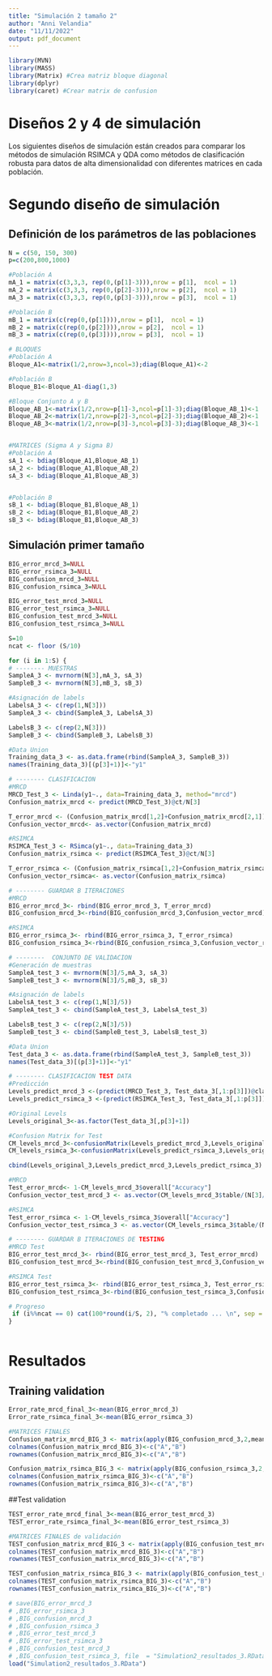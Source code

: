 ```yaml
---
title: "Simulación 2 tamaño 2"
author: "Anni Velandia"
date: "11/11/2022"
output: pdf_document
---
```


```r
library(MVN)
library(MASS)
library(Matrix) #Crea matriz bloque diagonal
library(dplyr)
library(caret) #Crear matrix de confusion

```

# Diseños 2 y 4 de simulación

Los siguientes diseños de simulación están creados para comparar los métodos de simulación RSIMCA y QDA como métodos de clasificación robusta para datos de alta dimensionalidad con diferentes matrices en cada población.


# Segundo diseño de simulación
## Definición de los parámetros de las poblaciones
```r
N = c(50, 150, 300)
p=c(200,800,1000)
```

```r
#Población A
mA_1 = matrix(c(3,3,3, rep(0,(p[1]-3))),nrow = p[1],  ncol = 1)
mA_2 = matrix(c(3,3,3, rep(0,(p[2]-3))),nrow = p[2],  ncol = 1)
mA_3 = matrix(c(3,3,3, rep(0,(p[3]-3))),nrow = p[3],  ncol = 1)

#Población B
mB_1 = matrix(c(rep(0,(p[1]))),nrow = p[1],  ncol = 1)
mB_2 = matrix(c(rep(0,(p[2]))),nrow = p[2],  ncol = 1)
mB_3 = matrix(c(rep(0,(p[3]))),nrow = p[3],  ncol = 1)
```


```r
# BLOQUES
#Población A
Bloque_A1<-matrix(1/2,nrow=3,ncol=3);diag(Bloque_A1)<-2

#Población B
Bloque_B1<-Bloque_A1-diag(1,3)

#Bloque Conjunto A y B
Bloque_AB_1<-matrix(1/2,nrow=p[1]-3,ncol=p[1]-3);diag(Bloque_AB_1)<-1
Bloque_AB_2<-matrix(1/2,nrow=p[2]-3,ncol=p[2]-3);diag(Bloque_AB_2)<-1
Bloque_AB_3<-matrix(1/2,nrow=p[3]-3,ncol=p[3]-3);diag(Bloque_AB_3)<-1


#MATRICES (Sigma A y Sigma B)
#Población A
sA_1 <- bdiag(Bloque_A1,Bloque_AB_1)
sA_2 <- bdiag(Bloque_A1,Bloque_AB_2)
sA_3 <- bdiag(Bloque_A1,Bloque_AB_3)


#Población B
sB_1 <- bdiag(Bloque_B1,Bloque_AB_1)
sB_2 <- bdiag(Bloque_B1,Bloque_AB_2)
sB_3 <- bdiag(Bloque_B1,Bloque_AB_3)

```

## Simulación primer tamaño 
```r

BIG_error_mrcd_3=NULL
BIG_error_rsimca_3=NULL
BIG_confusion_mrcd_3=NULL 
BIG_confusion_rsimca_3=NULL 

BIG_error_test_mrcd_3=NULL
BIG_error_test_rsimca_3=NULL
BIG_confusion_test_mrcd_3=NULL 
BIG_confusion_test_rsimca_3=NULL 

S=10
ncat <- floor (S/10)

for (i in 1:S) {
# -------- MUESTRAS
SampleA_3 <- mvrnorm(N[3],mA_3, sA_3) 
SampleB_3 <- mvrnorm(N[3],mB_3, sB_3)

#Asignación de labels
LabelsA_3 <- c(rep(1,N[3]))
SampleA_3 <- cbind(SampleA_3, LabelsA_3)

LabelsB_3 <- c(rep(2,N[3]))
SampleB_3 <- cbind(SampleB_3, LabelsB_3)

#Data Union
Training_data_3 <- as.data.frame(rbind(SampleA_3, SampleB_3))
names(Training_data_3)[(p[3]+1)]<-"y1"

# -------- CLASIFICACION
#MRCD
MRCD_Test_3 <- Linda(y1~., data=Training_data_3, method="mrcd")
Confusion_matrix_mrcd <- predict(MRCD_Test_3)@ct/N[3]

T_error_mrcd <- (Confusion_matrix_mrcd[1,2]+Confusion_matrix_mrcd[2,1])/2
Confusion_vector_mrcd<- as.vector(Confusion_matrix_mrcd)

#RSIMCA
RSIMCA_Test_3 <- RSimca(y1~., data=Training_data_3)
Confusion_matrix_rsimca <- predict(RSIMCA_Test_3)@ct/N[3]

T_error_rsimca <- (Confusion_matrix_rsimca[1,2]+Confusion_matrix_rsimca[2,1])/2
Confusion_vector_rsimca<- as.vector(Confusion_matrix_rsimca)

# -------- GUARDAR B ITERACIONES
#MRCD
BIG_error_mrcd_3<- rbind(BIG_error_mrcd_3, T_error_mrcd)
BIG_confusion_mrcd_3<-rbind(BIG_confusion_mrcd_3,Confusion_vector_mrcd)

#RSIMCA
BIG_error_rsimca_3<- rbind(BIG_error_rsimca_3, T_error_rsimca)
BIG_confusion_rsimca_3<-rbind(BIG_confusion_rsimca_3,Confusion_vector_rsimca)

# --------  CONJUNTO DE VALIDACION 
#Generación de muestras 
SampleA_test_3 <- mvrnorm(N[3]/5,mA_3, sA_3) 
SampleB_test_3 <- mvrnorm(N[3]/5,mB_3, sB_3)

#Asignación de labels
LabelsA_test_3 <- c(rep(1,N[3]/5))
SampleA_test_3 <- cbind(SampleA_test_3, LabelsA_test_3)

LabelsB_test_3 <- c(rep(2,N[3]/5))
SampleB_test_3 <- cbind(SampleB_test_3, LabelsB_test_3)

#Data Union
Test_data_3 <- as.data.frame(rbind(SampleA_test_3, SampleB_test_3))
names(Test_data_3)[(p[3]+1)]<-"y1"

# -------- CLASIFICACION TEST DATA
#Predicción 
Levels_predict_mrcd_3 <-(predict(MRCD_Test_3, Test_data_3[,1:p[3]])@classification) 
Levels_predict_rsimca_3 <-(predict(RSIMCA_Test_3, Test_data_3[,1:p[3]])@classification)

#Original Levels
Levels_original_3<-as.factor(Test_data_3[,p[3]+1])

#Confusion Matrix for Test
CM_levels_mrcd_3<-confusionMatrix(Levels_predict_mrcd_3,Levels_original_3) 
CM_levels_rsimca_3<-confusionMatrix(Levels_predict_rsimca_3,Levels_original_3)

cbind(Levels_original_3,Levels_predict_mrcd_3,Levels_predict_rsimca_3)

#MRCD
Test_error_mrcd<- 1-CM_levels_mrcd_3$overall["Accuracy"]
Confusion_vector_test_mrcd_3 <- as.vector(CM_levels_mrcd_3$table/(N[3]/5))

#RSIMCA
Test_error_rsimca <- 1-CM_levels_rsimca_3$overall["Accuracy"]
Confusion_vector_test_rsimca_3 <- as.vector(CM_levels_rsimca_3$table/(N[3]/5))

# -------- GUARDAR B ITERACIONES DE TESTING
#MRCD Test
BIG_error_test_mrcd_3<- rbind(BIG_error_test_mrcd_3, Test_error_mrcd)
BIG_confusion_test_mrcd_3<-rbind(BIG_confusion_test_mrcd_3,Confusion_vector_test_mrcd_3)

#RSIMCA Test
BIG_error_test_rsimca_3<- rbind(BIG_error_test_rsimca_3, Test_error_rsimca)
BIG_confusion_test_rsimca_3<-rbind(BIG_confusion_test_rsimca_3,Confusion_vector_test_rsimca_3)

# Progreso
 if (i%%ncat == 0) cat(100*round(i/S, 2), "% completado ... \n", sep = "")
}



```

# Resultados
## Training validation
```r
Error_rate_mrcd_final_3<-mean(BIG_error_mrcd_3)
Error_rate_rsimca_final_3<-mean(BIG_error_rsimca_3)

#MATRICES FINALES
Confusion_matrix_mrcd_BIG_3 <- matrix(apply(BIG_confusion_mrcd_3,2,mean),2,2)
colnames(Confusion_matrix_mrcd_BIG_3)<-c("A","B")
rownames(Confusion_matrix_mrcd_BIG_3)<-c("A","B")

Confusion_matrix_rsimca_BIG_3 <- matrix(apply(BIG_confusion_rsimca_3,2,mean),2,2)
colnames(Confusion_matrix_rsimca_BIG_3)<-c("A","B")
rownames(Confusion_matrix_rsimca_BIG_3)<-c("A","B")
```

##Test validation 
```r
TEST_error_rate_mrcd_final_3<-mean(BIG_error_test_mrcd_3)
TEST_error_rate_rsimca_final_3<-mean(BIG_error_test_rsimca_3)

#MATRICES FINALES de validación
TEST_confusion_matrix_mrcd_BIG_3 <- matrix(apply(BIG_confusion_test_mrcd_3,2,mean),2,2)
colnames(TEST_confusion_matrix_mrcd_BIG_3)<-c("A","B")
rownames(TEST_confusion_matrix_mrcd_BIG_3)<-c("A","B")

TEST_confusion_matrix_rsimca_BIG_3 <- matrix(apply(BIG_confusion_test_rsimca_3,2,mean),2,2)
colnames(TEST_confusion_matrix_rsimca_BIG_3)<-c("A","B")
rownames(TEST_confusion_matrix_rsimca_BIG_3)<-c("A","B")
```


```r
# save(BIG_error_mrcd_3
# ,BIG_error_rsimca_3
# ,BIG_confusion_mrcd_3 
# ,BIG_confusion_rsimca_3 
# ,BIG_error_test_mrcd_3
# ,BIG_error_test_rsimca_3
# ,BIG_confusion_test_mrcd_3 
# ,BIG_confusion_test_rsimca_3, file  = "Simulation2_resultados_3.RData")
load("Simulation2_resultados_3.RData")
```


